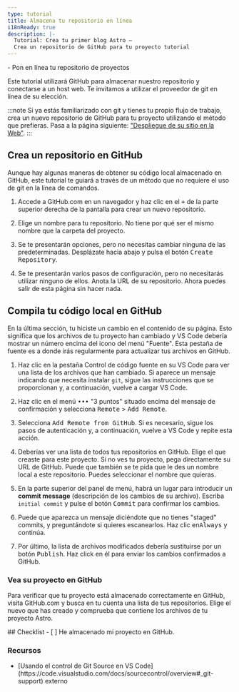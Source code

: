 ```yaml
---
type: tutorial
title: Almacena tu repositorio en línea
i18nReady: true
description: |-
  Tutorial: Crea tu primer blog Astro —
  Crea un repositorio de GitHub para tu proyecto tutorial
---
```




<PreCheck>
  - Pon en línea tu repositorio de proyectos
</PreCheck>

Este tutorial utilizará GitHub para almacenar nuestro repositorio y conectarse a un host web. Te invitamos a utilizar el proveedor de git en línea de su elección.

:::note
Si ya estás familiarizado con git y tienes tu propio flujo de trabajo, crea un nuevo repositorio de GitHub para tu proyecto utilizando el método que prefieras. Pasa a la página siguiente: ["Despliegue de su sitio en la Web"](/es/tutorial/1-setup/5/).
:::

## Crea un repositorio en GitHub

Aunque hay algunas maneras de obtener su código local almacenado en GitHub, este tutorial te guiará a través de un método que no requiere el uso de git en la línea de comandos. 

1. Accede a GitHub.com en un navegador y haz clic en el <kbd>+</kbd> de la parte superior derecha de la pantalla para crear un nuevo repositorio. 

2. Elige un nombre para tu repositorio. No tiene por qué ser el mismo nombre que la carpeta del proyecto.

3. Se te presentarán opciones, pero no necesitas cambiar ninguna de las predeterminadas. Desplázate hacia abajo y pulsa el botón <kbd>Create Repository</kbd>.

4. Se te presentarán varios pasos de configuración, pero no necesitarás utilizar ninguno de ellos. Anota la URL de su repositorio. Ahora puedes salir de esta página sin hacer nada.


## Compila tu código local en GitHub

En la última sección, tu hiciste un cambio en el contenido de su página. Esto significa que los archivos de tu proyecto han cambiado y VS Code debería mostrar un número encima del icono del menú "Fuente". Esta pestaña de fuente es a donde irás regularmente para actualizar tus archivos en GitHub.


1. Haz clic en la pestaña Control de código fuente en su VS Code para ver una lista de los archivos que han cambiado. Si aparece un mensaje indicando que necesita instalar `git`, sigue las instrucciones que se proporcionan y, a continuación, vuelve a cargar VS Code.

2. Haz clic en el menú <kbd>•••</kbd> "3 puntos" situado encima del mensaje de confirmación y selecciona <kbd>Remote</kbd> > <kbd>Add Remote</kbd>.

3. Selecciona <kbd>Add Remote from GitHub</kbd>. Si es necesario, sigue los pasos de autenticación y, a continuación, vuelve a VS Code y repite esta acción.

4. Deberías ver una lista de todos tus repositorios en GitHub. Elige el que creaste para este proyecto. Si no ves tu proyecto, pega directamente su URL de GitHub. Puede que también se te pida que le des un nombre local a este repositorio. Puedes seleccionar el nombre que quieras.

5. En la parte superior del panel de menú, habrá un lugar para introducir un **commit message** (descripción de los cambios de su archivo). Escriba `initial commit` y pulse el botón <kbd>Commit</kbd> para confirmar los cambios.

7. Puede que aparezca un mensaje diciéndote que no tienes "staged" commits, y preguntándote si quieres escanearlos. Haz clic en<kbd>Always</kbd> y continúa.

8. Por último, la lista de archivos modificados debería sustituirse por un botón <kbd>Publish</kbd>. Haz click en él para enviar los cambios confirmados a GitHub.


### Vea su proyecto en GitHub

Para verificar que tu proyecto está almacenado correctamente en GitHub, visita GitHub.com y busca en tu cuenta una lista de tus repositorios. Elige el nuevo que has creado y comprueba que contiene los archivos de tu proyecto Astro.




<Box icon="check-list">
## Checklist

<Checklist>
- [ ] He almacenado mi proyecto en GitHub.
</Checklist>
</Box>

### Recursos

- <p>[Usando el control de Git Source en VS Code](https://code.visualstudio.com/docs/sourcecontrol/overview#_git-support) <Badge>externo</Badge></p>
